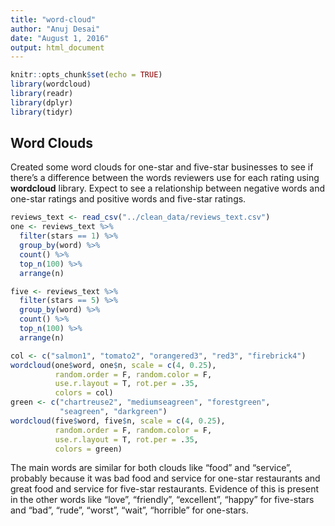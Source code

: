 ```yaml
---
title: "word-cloud"
author: "Anuj Desai"
date: "August 1, 2016"
output: html_document
---
```


```r
knitr::opts_chunk$set(echo = TRUE)
library(wordcloud)
library(readr)
library(dplyr)
library(tidyr)
```

## Word Clouds

Created some word clouds for one-star and five-star businesses to see if there's a difference between the words reviewers use for each rating using __wordcloud__ library. Expect to see a relationship between negative words and one-star ratings and positive words and five-star ratings.
```r
reviews_text <- read_csv("../clean_data/reviews_text.csv")
one <- reviews_text %>% 
  filter(stars == 1) %>% 
  group_by(word) %>% 
  count() %>% 
  top_n(100) %>% 
  arrange(n)

five <- reviews_text %>% 
  filter(stars == 5) %>% 
  group_by(word) %>% 
  count() %>% 
  top_n(100) %>% 
  arrange(n)

col <- c("salmon1", "tomato2", "orangered3", "red3", "firebrick4")
wordcloud(one$word, one$n, scale = c(4, 0.25),
          random.order = F, random.color = F,
          use.r.layout = T, rot.per = .35,
          colors = col)
green <- c("chartreuse2", "mediumseagreen", "forestgreen", 
           "seagreen", "darkgreen")
wordcloud(five$word, five$n, scale = c(4, 0.25),
          random.order = F, random.color = F,
          use.r.layout = T, rot.per = .35,
          colors = green)
```

The main words are similar for both clouds like "food" and "service", probably because it was bad food and service for one-star restaurants and great food and service for five-star restaurants. Evidence of this is present in the other words like "love", "friendly", "excellent", "happy" for five-stars and "bad", "rude", "worst", "wait", "horrible" for one-stars. 